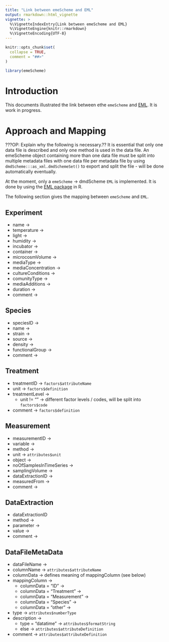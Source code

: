 ```yaml
---
title: "Link between emeScheme and EML"
output: rmarkdown::html_vignette
vignette: >
  %\VignetteIndexEntry{Link between emeScheme and EML}
  %\VignetteEngine{knitr::rmarkdown}
  %\VignetteEncoding{UTF-8}
---
```


```r
knitr::opts_chunk$set(
  collapse = TRUE,
  comment = "##>"
)
```

```r
library(emeScheme)
```

# Introduction
This documents illustrated the link between ethe  `emeScheme` and [EML](https://eml.ecoinformatics.org). It is work in progress.

# Approach and Mapping

???OP: Explain why the following is necessary.?? It is essential that only one data file is described and only one method is used in the data file. An emeScheme object containing more than one data file must be split into multiple metadata files with one data file per metadata file by using `dmdScheme:::as_xml.dmdSchemeSet()` to export and split the file - will be done automatically eventually.

At the moment, only a `emeScheme` -> dmdScheme `EML` is implemented. It is done by using the [EML package](https://CRAN.R-project.org/package=EML) in R.

The following section gives the mapping between `emeScheme` and `EML`.

## Experiment
- name ->
- temperature -> 
- light -> 
- humidity -> 
- incubator -> 
- container -> 
- microcosmVolume -> 
- mediaType -> 
- mediaConcentration -> 
- cultureConditions -> 
- comunityType -> 
- mediaAdditions -> 
- duration -> 
- comment -> 
 
## Species
- speciesID ->
- name -> 
- strain -> 
- source -> 
- density -> 
- functionalGroup -> 
- comment -> 
 
## Treatment
- treatmentID -> `factors$attributeName`
- unit -> `factors$definition`
- treatmentLevel -> 
  - unit != "" -> different factor levels / codes, will be split into `factors$code`
- comment -> `factors$definition`

## Measurement
- measurementID -> 
- variable -> 
- method -> 
- unit -> `attributes$unit`
- object -> 
- noOfSamplesInTimeSeries -> 
- samplingVolume -> 
- dataExtractionID -> 
- measuredFrom -> 
- comment -> 

## DataExtraction
- dataExtractionID
- method -> 
- parameter -> 
- value -> 
- comment -> 
 
## DataFileMetaData
- dataFileName -> 
- columnName -> `attributes$attributeName`
- columnData -> defines meaning of mappingColumn (see below)
- mappingColumn ->
  - columnData = "ID" -> 
  - columnData = "Treatment" -> 
  - columnData = "Measurement" -> 
  - columnData = "Species" -> 
  - columnData = "other" -> 
- type -> `attributes$numberType`
- description -> 
  - type = "datatime" -> `attributes$formatString`
  - else -> `attributes$attributeDefinition`
- comment -> `attributes$attributeDefinition`
